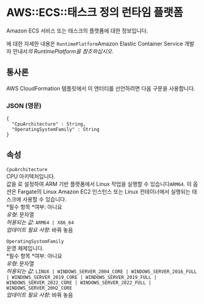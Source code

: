 # AWS::ECS::태스크 정의 런타임 플랫폼

Amazon ECS 서비스 또는 태스크의 플랫폼에 대한 정보입니다.

에 대한 자세한 내용은 `RuntimePlatform`Amazon Elastic Container Service 개발자 안내서*의 RuntimePlatform을 참조하십시오*.

## 통사론

AWS CloudFormation 템플릿에서 이 엔터티를 선언하려면 다음 구문을 사용합니다.

### JSON (영문)

```
{
  "CpuArchitecture" : String,
  "OperatingSystemFamily" : String
}
```

## 속성

`CpuArchitecture`  
CPU 아키텍처입니다.  
값을 로 설정하여 ARM 기반 플랫폼에서 Linux 작업을 실행할 수 있습니다`ARM64`. 이 옵션은 Fargate의 Linux Amazon EC2 인스턴스 또는 Linux 컨테이너에서 실행되는 태스크에 사용할 수 있습니다.  
*필수 항목 *여부: 아니요  
_유형_: 문자열  
_허용되는 값_: `ARM64 | X86_64`  
_업데이트 필요 사항_: 바꿔 놓음

`OperatingSystemFamily`  
운영 체제입니다.  
*필수 항목 *여부: 아니요  
_유형_: 문자열  
_허용되는 값_: `LINUX | WINDOWS_SERVER_2004_CORE | WINDOWS_SERVER_2016_FULL | WINDOWS_SERVER_2019_CORE | WINDOWS_SERVER_2019_FULL | WINDOWS_SERVER_2022_CORE | WINDOWS_SERVER_2022_FULL | WINDOWS_SERVER_20H2_CORE`  
_업데이트 필요 사항_: 바꿔 놓음
